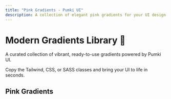 ```yaml
---
title: "Pink Gradients - Pumki UI"
description: A collection of elegant pink gradients for your UI design needs.
---
```



# Modern Gradients Library 🎨

A curated collection of vibrant, ready-to-use gradients powered by Pumki UI.

<Callout>Copy the Tailwind, CSS, or SASS classes and bring your UI to life in seconds.</Callout>

## Pink Gradients

<div>
  <GradientList category="Pink" />
</div>